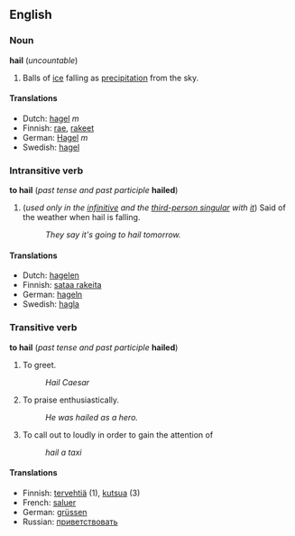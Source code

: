 ==English==
===Noun===
'''hail''' (''uncountable'')

#Balls of [[ice]] falling as [[precipitation]] from the sky.

====Translations====
*Dutch: [[hagel]] ''m''
*Finnish: [[rae]], [[rakeet]]
*German: [[Hagel]] ''m''
*Swedish: [[hagel]]

===Intransitive verb===
'''to hail''' (''past tense and past participle'' '''hailed''')
#(''used only in the [[infinitive]] and the [[third-person singular]] with [[it]]'') Said of the weather when hail is falling.
#:''They say it's going to hail tomorrow.''

====Translations====
*Dutch: [[hagelen]]
*Finnish: [[sataa rakeita]]
*German: [[hageln]]
*Swedish: [[hagla]]

===Transitive verb===
'''to hail''' (''past tense and past participle'' '''hailed''')

#To greet.
#:''Hail Caesar''
#To praise enthusiastically.
#:''He was hailed as a hero.''
#To call out to loudly in order to gain the attention of
#:''hail a taxi''

====Translations====
*Finnish: [[tervehtiä]] (1), [[kutsua]] (3)
*French: [[saluer]]
*German: [[grüssen]]
*Russian: [[приветствовать]]